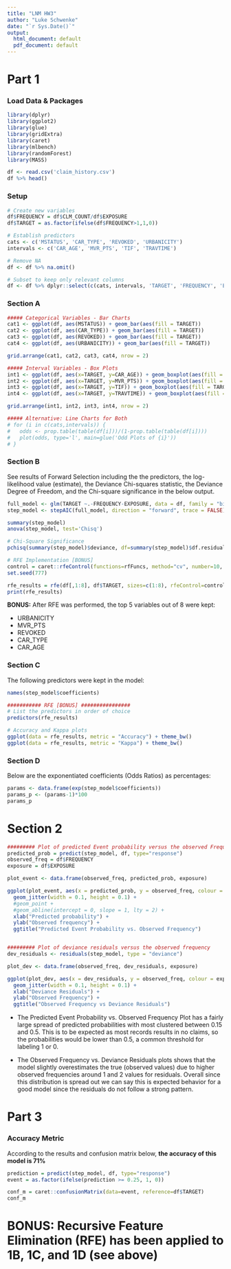 ```yaml
---
title: "LNM HW3"
author: "Luke Schwenke"
date: "`r Sys.Date()`"
output:
  html_document: default
  pdf_document: default
---
```


# **Part 1**

### Load Data & Packages
```r

library(dplyr) 
library(ggplot2)
library(glue)
library(gridExtra)
library(caret)
library(mlbench)
library(randomForest)
library(MASS)

df <- read.csv('claim_history.csv')
df %>% head()

```

### Setup
```r

# Create new variables
df$FREQUENCY = df$CLM_COUNT/df$EXPOSURE
df$TARGET = as.factor(ifelse(df$FREQUENCY>1,1,0))

# Establish predictors
cats <- c('MSTATUS', 'CAR_TYPE', 'REVOKED', 'URBANICITY') 
intervals <- c('CAR_AGE', 'MVR_PTS', 'TIF', 'TRAVTIME')

# Remove NA
df <- df %>% na.omit()

# Subset to keep only relevant columns
df <- df %>% dplyr::select(c(cats, intervals, 'TARGET', 'FREQUENCY', 'EXPOSURE'))

```

### Section A
```r

##### Categorical Variables - Bar Charts
cat1 <- ggplot(df, aes(MSTATUS)) + geom_bar(aes(fill = TARGET))
cat2 <- ggplot(df, aes(CAR_TYPE)) + geom_bar(aes(fill = TARGET))
cat3 <- ggplot(df, aes(REVOKED)) + geom_bar(aes(fill = TARGET))
cat4 <- ggplot(df, aes(URBANICITY)) + geom_bar(aes(fill = TARGET))

grid.arrange(cat1, cat2, cat3, cat4, nrow = 2)

##### Interval Variables - Box Plots
int1 <- ggplot(df, aes(x=TARGET, y=CAR_AGE)) + geom_boxplot(aes(fill = TARGET))
int2 <- ggplot(df, aes(x=TARGET, y=MVR_PTS)) + geom_boxplot(aes(fill = TARGET))
int3 <- ggplot(df, aes(x=TARGET, y=TIF)) + geom_boxplot(aes(fill = TARGET))
int4 <- ggplot(df, aes(x=TARGET, y=TRAVTIME)) + geom_boxplot(aes(fill = TARGET))  

grid.arrange(int1, int2, int3, int4, nrow = 2)

##### Alternative: Line Charts for Both
# for (i in c(cats,intervals)) {
#   odds <- prop.table(table(df[i]))/(1-prop.table(table(df[i])))
#   plot(odds, type='l', main=glue('Odd Plots of {i}'))
# }

```

### Section B

See results of Forward Selection including the the predictors, the log-likelihood value (estimate), the Deviance Chi-squares statistic, the Deviance Degree of Freedom, and the Chi-square significance in the below output.
```r

full_model <- glm(TARGET ~.-FREQUENCY-EXPOSURE, data = df, family = "binomial")
step_model <- stepAIC(full_model, direction = "forward", trace = FALSE)

summary(step_model)
anova(step_model, test='Chisq')

# Chi-Square Significance
pchisq(summary(step_model)$deviance, df=summary(step_model)$df.residual)

# RFE Implementation [BONUS]
control = caret::rfeControl(functions=rfFuncs, method="cv", number=10, repeats = 1)
set.seed(777)

rfe_results = rfe(df[,1:8], df$TARGET, sizes=c(1:8), rfeControl=control, verbose=FALSE)
print(rfe_results)

```
**BONUS:** After RFE was performed, the top 5 variables out of 8 were kept:

* URBANICITY
* MVR_PTS
* REVOKED
* CAR_TYPE
* CAR_AGE

### Section C

The following predictors were kept in the model:
``` r

names(step_model$coefficients)

########### RFE [BONUS] ################
# List the predictors in order of choice
predictors(rfe_results)

# Accuracy and Kappa plots
ggplot(data = rfe_results, metric = "Accuracy") + theme_bw()
ggplot(data = rfe_results, metric = "Kappa") + theme_bw()

```

### Section D

Below are the exponentiated coefficients (Odds Ratios) as percentages:
``` r

params <- data.frame(exp(step_model$coefficients))
params_p <- (params-1)*100
params_p

```

# Section 2

```r

######### Plot of predicted Event probability versus the observed Frequency
predicted_prob = predict(step_model, df, type="response")
observed_freq = df$FREQUENCY
exposure = df$EXPOSURE

plot_event <- data.frame(observed_freq, predicted_prob, exposure)

ggplot(plot_event, aes(x = predicted_prob, y = observed_freq, colour = exposure)) +
  geom_jitter(width = 0.1, height = 0.1) +
  #geom_point +
  #geom_abline(intercept = 0, slope = 1, lty = 2) +
  xlab("Predicted probability") +
  ylab("Observed frequency") +
  ggtitle("Predicted Event Probability vs. Observed Frequency")


######### Plot of deviance residuals versus the observed frequency
dev_residuals <- residuals(step_model, type = "deviance")

plot_dev <- data.frame(observed_freq, dev_residuals, exposure)

ggplot(plot_dev, aes(x = dev_residuals, y = observed_freq, colour = exposure)) +
  geom_jitter(width = 0.1, height = 0.1) +
  xlab("Deviance Residuals") +
  ylab("Observed Frequency") +
  ggtitle("Observed Frequency vs Deviance Residuals")

```

* The Predicted Event Probability vs. Observed Frequency Plot has a fairly large spread of predicted probabilities with most clustered between 0.15 and 0.5. This is to be expected as most records results in no claims, so the probabilities would be lower than 0.5, a common threshold for labeling 1 or 0.

* The Observed Frequency vs. Deviance Residuals plots shows that the model slightly overestimates the true (observed values) due to higher observed frequencies around 1 and 2 values for residuals. Overall since this distribution is spread out we can say this is expected behavior for a good model since the residuals do not follow a strong pattern.

# **Part 3**

### Accuracy Metric

According to the results and confusion matrix below, **the accuracy of this model is 71%**
```r

prediction = predict(step_model, df, type="response")
event = as.factor(ifelse(prediction >= 0.25, 1, 0))

conf_m = caret::confusionMatrix(data=event, reference=df$TARGET)
conf_m

```

# **BONUS:** Recursive Feature Elimination (RFE) has been applied to 1B, 1C, and 1D (see above)





